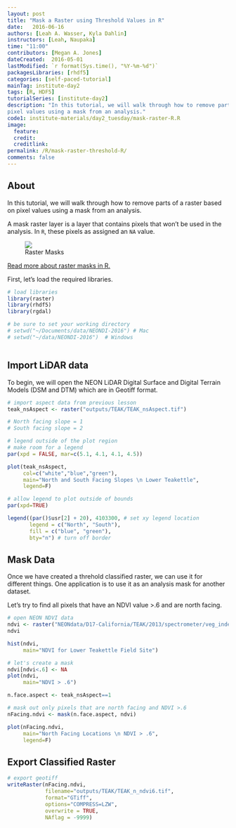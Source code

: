 ```yaml
---
layout: post
title: "Mask a Raster using Threshold Values in R"
date:   2016-06-16
authors: [Leah A. Wasser, Kyla Dahlin]
instructors: [Leah, Naupaka]
time: "11:00"
contributors: [Megan A. Jones]
dateCreated:  2016-05-01
lastModified: `r format(Sys.time(), "%Y-%m-%d")`
packagesLibraries: [rhdf5]
categories: [self-paced-tutorial]
mainTag: institute-day2
tags: [R, HDF5]
tutorialSeries: [institute-day2]
description: "In this tutorial, we will walk through how to remove parts of a raster based on
pixel values using a mask from an analysis."
code1: institute-materials/day2_tuesday/mask-raster-R.R
image:
  feature: 
  credit: 
  creditlink:
permalink: /R/mask-raster-threshold-R/
comments: false
---
```


## About

In this tutorial, we will walk through how to remove parts of a raster based on
pixel values using a mask from an analysis. 

A mask raster layer is a layer that contains pixels that won't be used in the 
analysis. In `R`, these pixels as assigned an `NA` value.

<figure>
    <a href="{{ site.baseurl }}/images/spatialData/raster_masks.jpg">
    <img src="{{ site.baseurl }}/images/spatialData/raster_masks.jpg">
    </a>
    <figcaption>Raster Masks</figcaption>
</figure>

<a class="btn btn-info" href="http://www.inside-r.org/packages/cran/raster/docs/mask" target="_blank"> Read more about raster masks in R. </a>

First, let's load the required libraries.

```r
# load libraries
library(raster)
library(rhdf5)
library(rgdal)

# be sure to set your working directory
# setwd("~/Documents/data/NEONDI-2016") # Mac
# setwd("~/data/NEONDI-2016")  # Windows



```

## Import LiDAR data

To begin, we will open the NEON LiDAR Digital Surface and Digital Terrain Models
(DSM and DTM) which are in Geotiff format.

```r

# import aspect data from previous lesson
teak_nsAspect <- raster("outputs/TEAK/TEAK_nsAspect.tif")

# North facing slope = 1
# South facing slope = 2

# legend outside of the plot region
# make room for a legend
par(xpd = FALSE, mar=c(5.1, 4.1, 4.1, 4.5))

plot(teak_nsAspect, 
     col=c("white","blue","green"),
     main="North and South Facing Slopes \n Lower Teakettle",
     legend=F)

# allow legend to plot outside of bounds
par(xpd=TRUE)

legend((par()$usr[2] + 20), 4103300, # set xy legend location
       legend = c("North", "South"),
       fill = c("blue", "green"), 
       bty="n") # turn off border

```

## Mask Data

Once we have created a threhold classified raster, we can use it for different 
things. One application is to use it as an analysis mask for another dataset. 

Let's try to find all pixels that have an NDVI value >.6 and are north facing. 

```r

# open NEON NDVI data
ndvi <- raster("NEONdata/D17-California/TEAK/2013/spectrometer/veg_index/TEAK_NDVI.tif")
ndvi

hist(ndvi,
     main="NDVI for Lower Teakettle Field Site")

# let's create a mask
ndvi[ndvi<.6] <- NA
plot(ndvi,
     main="NDVI > .6")

```


```r

n.face.aspect <- teak_nsAspect==1

# mask out only pixels that are north facing and NDVI >.6
nFacing.ndvi <- mask(n.face.aspect, ndvi)

plot(nFacing.ndvi,
     main="North Facing Locations \n NDVI > .6",
     legend=F)

```

## Export Classified Raster

```r

# export geotiff 
writeRaster(nFacing.ndvi,
            filename="outputs/TEAK/TEAK_n_ndvi6.tif",
            format="GTiff",
            options="COMPRESS=LZW",
            overwrite = TRUE,
            NAflag = -9999)


```
